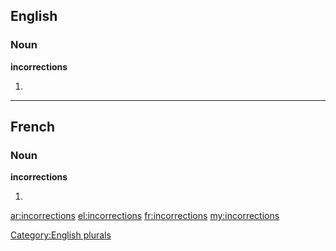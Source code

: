 ==English==

===Noun===
'''incorrections'''

# {{plural of|incorrection}}

[[Category:English plurals]]

----

==French==

===Noun===
'''incorrections''' {{f}}

# {{plural of|incorrection|lang=fr}}

[[ar:incorrections]]
[[el:incorrections]]
[[fr:incorrections]]
[[my:incorrections]]